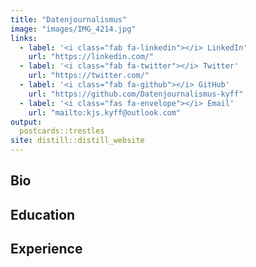 ```yaml
---
title: "Datenjournalismus"
image: "images/IMG_4214.jpg"
links:
  - label: '<i class="fab fa-linkedin"></i> LinkedIn'
    url: "https://linkedin.com/"
  - label: '<i class="fab fa-twitter"></i> Twitter'
    url: "https://twitter.com/"
  - label: '<i class="fab fa-github"></i> GitHub'
    url: "https://github.com/Datenjournalismus-kyff"
  - label: '<i class="fas fa-envelope"></i> Email'
    url: "mailto:kjs.kyff@outlook.com"
output:
  postcards::trestles
site: distill::distill_website
---
```

 
## Bio



## Education


## Experience


